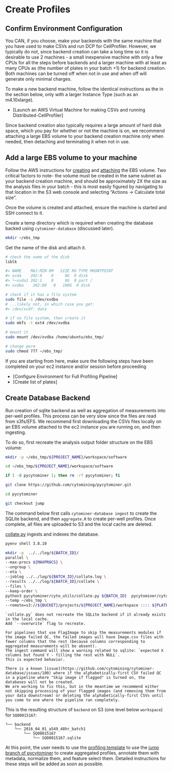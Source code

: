 # Create Profiles

## Confirm Environment Configuration

You CAN, if you choose, make your backends with the same machine that you have used to make CSVs and run DCP for CellProfiler.  However, we typically do not, since backend creation can take a long time so it is desirable to use 2 machines - a small inexpensive machine with only a few CPUs for all the steps before backends and a larger machine with at least as many CPUs as (the number of plates in your batch +1) for backend creation. Both machines can be turned off when not in use and when off will generate only minimal charges.  

To make a new backend machine, follow the identical instructions as the in the section below, only with a larger Instance Type (such as an m4.10xlarge). 

* [Launch an AWS Virtual Machine for making CSVs and running Distributed-CellProfiler]

Since backend creation also typically requires a large amount of hard disk space, which you pay for whether or not the machine is on, we recommend attaching a large EBS volume to your backend creation machine only when needed, then detaching and terminating it when not in use.

## Add a large EBS volume to your machine

Follow the AWS instructions for [creating](https://docs.aws.amazon.com/AWSEC2/latest/UserGuide/ebs-creating-volume.html) and [attaching](https://docs.aws.amazon.com/AWSEC2/latest/UserGuide/ebs-attaching-volume.html) the EBS volume.  Two critical factors to note- the volume must be created in the same subnet as your backend creation machine, and should be approximately 2X the size as the analysis files in your batch - this is most easily figured by navigating to that location in the S3 web console and selecting "Actions -> Calculate total size".

Once the volume is created and attached, ensure the machine is started and SSH connect to it.

Create a temp directory which is required when creating the database backed using `cytominer-database` (discussed later).

```sh
mkdir ~/ebs_tmp
```

Get the name of the disk and attach it.

```sh
# check the name of the disk
lsblk

#> NAME    MAJ:MIN RM   SIZE RO TYPE MOUNTPOINT
#> xvda    202:0    0     8G  0 disk
#> └─xvda1 202:1    0     8G  0 part /
#> xvdba    202:80   0   100G  0 disk

# check if it has a file system
sudo file -s /dev/xvdba
# ...likely not, in which case you get:
#> /dev/xvdf: data

# if no file system, then create it
sudo mkfs -t ext4 /dev/xvdba

# mount it
sudo mount /dev/xvdba /home/ubuntu/ebs_tmp/

# change perm
sudo chmod 777 ~/ebs_tmp/
```

If you are starting from here, make sure the following steps have been completed on your ec2 instance and/or session before proceeding

* [Configure Environment for Full Profiling Pipeline]
* [Create list of plates]


## Create Database Backend

Run creation of sqlite backend as well as aggregation of measurements into per-well profiles.
This process can be very slow since the files are read from s3fs/EFS.
We recommend first downloading the CSVs files locally on an EBS volume attached to the ec2 instance you are running on, and then ingesting.

To do so, first recreate the analysis output folder structure on the EBS volume:

```sh
mkdir -p ~/ebs_tmp/${PROJECT_NAME}/workspace/software

cd ~/ebs_tmp/${PROJECT_NAME}/workspace/software

if [ -d pycytominer ]; then rm -rf pycytominer; fi

git clone https://github.com/cytomining/pycytominer.git

cd pycytominer

git checkout jump
```

The command below first calls `cytominer-database ingest` to create the SQLite backend, and then `aggregate.R` to create per-well profiles.
Once complete, all files are uploaded to S3 and the local cache are deleted.

[collate.py](https://github.com/cytomining/pycytominer/blob/jump/pycytominer/cyto_utils/collate.py) ingests and indexes the database.

```sh
pyenv shell 3.8.10

mkdir -p  ../../log/${BATCH_ID}/
parallel \
--max-procs ${MAXPROCS} \
--ungroup \
--eta \
--joblog ../../log/${BATCH_ID}/collate.log \
--results ../../log/${BATCH_ID}/collate \
--files \
--keep-order \
python3 pycytominer/cyto_utils/collate.py ${BATCH_ID}  pycytominer/cyto_utils/ingest_config.ini {1} \
--temp ~/ebs_tmp \
--remote=s3://${BUCKET}/projects/${PROJECT_NAME}/workspace :::: ${PLATES}
```

```block2
`collate.py` does not recreate the SQLite backend if it already exists in the local cache.
Add `--overwrite` flag to recreate.
```

```block2
For pipelines that use FlagImage to skip the measurements modules if the image failed QC, the failed images will have Image.csv files with fewer columns that the rest (because columns corresponding to aggregated measurements will be absent).
The ingest command will show a warning related to sqlite: `expected X columns but found Y - filling the rest with NULL`.
This is expected behavior.
```

```block2
There is a known [issue](https://github.com/cytomining/cytominer-database/issues/100) where if the alphabetically-first CSV failed QC in a pipeline where "Skip image if flagged" is turned on, the databases will not be created.
We are working to fix this, but in the meantime we recommend either not skipping processing of your flagged images (and removing them from your data downstream) or deleting the alphabetically-first CSVs until you come to one where the pipeline ran completely.
```

This is the resulting structure of `backend` on S3 (one level below `workspace`) for `SQ00015167`:

```
└── backend
    └── 2016_04_01_a549_48hr_batch1
        └── SQ00015167
            └── SQ00015167.sqlite
```


At this point, the user needs to use the [profiling template](https://github.com/cytomining/profiling-template) to use the [jump branch of pycytominer](https://github.com/cytomining/pycytominer/tree/jump) to create aggregated profiles, annotate them with metadata, normalize them, and feature select them.  Detailed instructions for these steps will be added as soon as possible.

